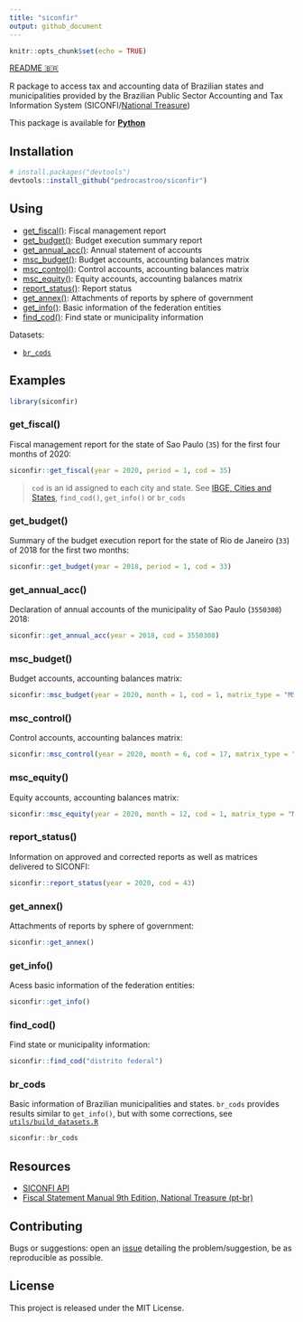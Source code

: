 ```yaml
---
title: "siconfir"
output: github_document
---
```


```r
knitr::opts_chunk$set(echo = TRUE)
```

[README 🇧🇷](README_pt-br.md)

R package to access tax and accounting data of Brazilian states and municipalities provided by the Brazilian Public Sector Accounting and Tax Information System (SICONFI/[National Treasure](https://www.gov.br/tesouronacional/en?set_language=en))

This package is available for [**Python**](https://github.com/pedrocastroo/siconfipy)

## Installation

```r
# install.packages("devtools")
devtools::install_github("pedrocastroo/siconfir")
```

## Using

- [get_fiscal()](#get_fiscal): Fiscal management report
- [get_budget()](#get_budget): Budget execution summary report
- [get_annual_acc()](#get_annual_acc): Annual statement of accounts
- [msc_budget()](#msc_budget): Budget accounts, accounting balances matrix
- [msc_control()](#msc_control): Control accounts, accounting balances matrix
- [msc_equity()](#msc_equity): Equity accounts, accounting balances matrix
- [report_status()](#report_status): Report status
- [get_annex()](#get_annex): Attachments of reports by sphere of government
- [get_info()](#get_info): Basic information of the federation entities
- [find_cod()](#find_cod): Find state or municipality information

Datasets:

- [`br_cods`](#br_cods)

## Examples

```r
library(siconfir)
```

### get_fiscal(){#get_fiscal}

Fiscal management report for the state of Sao Paulo (`35`) for the first four months of 2020:

```r
siconfir::get_fiscal(year = 2020, period = 1, cod = 35)
```

> `cod` is an id assigned to each city and state. See [IBGE, Cities and States](https://www.ibge.gov.br/en/cities-and-states.html?view=municipio), `find_cod()`, `get_info()` or `br_cods`

### get_budget(){#get_budget}

Summary of the budget execution report for the state of Rio de Janeiro (`33`) of 2018 for the first two months:

```r
siconfir::get_budget(year = 2018, period = 1, cod = 33)
```

### get_annual_acc(){#get_annual_acc}

Declaration of annual accounts of the municipality of Sao Paulo (`3550308`) 2018:

```r
siconfir::get_annual_acc(year = 2018, cod = 3550308)
```

### msc_budget(){#msc_budget}

Budget accounts, accounting balances matrix:

```r
siconfir::msc_budget(year = 2020, month = 1, cod = 1, matrix_type = "MSCC", class = 5, value = "period_change")
```

### msc_control(){#msc_control}

Control accounts, accounting balances matrix:

```r
siconfir::msc_control(year = 2020, month = 6, cod = 17, matrix_type = "MSCC", class = 7, value = "ending_balance")
```

### msc_equity(){#msc_equity}

Equity accounts, accounting balances matrix:

```r
siconfir::msc_equity(year = 2020, month = 12, cod = 1, matrix_type = "MSCE", class = 1, value = "beginning_balance") # cod = 1 is id of Brazil
```

### report_status(){#report_status}

Information on approved and corrected reports as well as matrices delivered to SICONFI:

```r
siconfir::report_status(year = 2020, cod = 43)
```

### get_annex(){#get_annex}

Attachments of reports by sphere of government:

```r
siconfir::get_annex()
```

### get_info(){#get_info}

Acess basic information of the federation entities:

```r
siconfir::get_info()
```

### find_cod(){#find_cod}

Find state or municipality information:

```r
siconfir::find_cod("distrito federal")
```

### br_cods{#br_cods}

Basic information of Brazilian municipalities and states. `br_cods` provides results similar to `get_info()`, but with some corrections, see [`utils/build_datasets.R`](utils/build_datasets.R)

```r
siconfir::br_cods
```

## Resources

- [SICONFI API](http://apidatalake.tesouro.gov.br/docs/siconfi/)
- [Fiscal Statement Manual 9th Edition, National Treasure (pt-br)](https://conteudo.tesouro.gov.br/manuais/index.php?option=com_content&view=categories&id=560&Itemid=675)


## Contributing

Bugs or suggestions: open an [issue](https://github.com/pedrocastroo/siconfir/issues) detailing the problem/suggestion, be as reproducible as possible.

## License

This project is released under the MIT License.